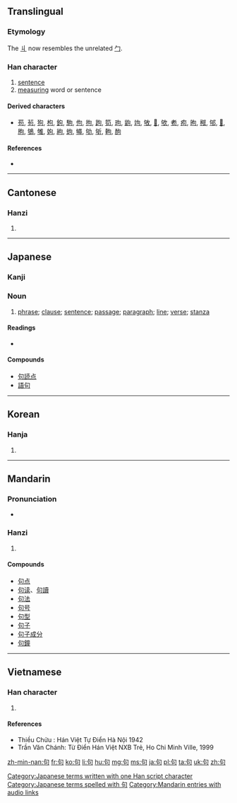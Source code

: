 {{also|可|旬|勾}}
==Translingual==
{{stroke order|strokes=5}}

===Etymology===
{{Han compound|丩|口|c1=p|c2=s|ls=psc}}

The [[丩]] now resembles the unrelated [[勹]].

===Han character===
{{Han char|rn=30|rad=口|as=02|sn=5|four=2762<sub>0</sub>|canj=心口 (PR)|ids=⿹[[勹]][[口]]}}

# [[sentence]]
# [[measuring]] word or sentence

====Derived characters====
* [[苟]], [[茍]], [[狗]], [[枸]], [[鉤]], [[駒]], [[佝]], [[拘]], [[跔]], [[笱]], [[玽]], [[鼩]], [[竘]], [[敂]], [[𦐛]], [[欨]], [[耇]], [[痀]], [[昫]], [[䅓]], [[邭]], [[𠛎]], [[朐]], [[鴝]], [[雊]], [[姁]], [[絇]], [[蚼]], [[䵶]], [[劬]], [[斪]], [[軥]], [[䣱]]

====References====
* {{Han ref|kx=0171.110|dkj=03234|dj=0382.010|hdz=10571.030|uh=53E5|ud=21477|bh=A579|bd=42361}}

----

==Cantonese==

===Hanzi===
{{yue-hanzi|jyut=|y=geui3}}

# {{defn|lang=yue|sort=口02}}

----

==Japanese==

===Kanji===
{{ja-kanji|grade=5|rs=口02}}

===Noun===
{{ja-noun|k|hira=く|rom=ku}}

# [[phrase]]; [[clause]]; [[sentence]]; [[passage]]; [[paragraph]]; [[line]]; [[verse]]; [[stanza]] 

====Readings====
* {{ja-readings|on=[[く]] (ku), [[こう]] (kō)|kun=}}

====Compounds====
* [[句読点]]
* [[語句]]

[[Category:Japanese terms written with one Han script character]]
[[Category:Japanese terms spelled with 句]]
----

==Korean==

===Hanja===
{{ko-hanja|hangeul=[[구]], [[귀]]|rv=gu, gwi|mr=ku, kwi}}

# {{defn|lang=ko|sort=口02}}

----

==Mandarin==

===Pronunciation===
* {{audio|zh-jù.ogg|audio|lang=cmn}}

===Hanzi===
{{cmn-hanzi|pin=[[jù]] ([[ju4]])|wg=chü<sup>4</sup>}}

# {{defn|lang=cmn|sort=口02}}

====Compounds====
* [[句点]]
* [[句读]]、[[句讀]]
* [[句法]]
* [[句号]]
* [[句型]]
* [[句子]]
* [[句子成分]]
* [[句鐘]]

[[Category:Mandarin entries with audio links]]
----

==Vietnamese==

===Han character===
{{vi-hantu|[[cú]], [[câu]], [[cấu]]|rs=口02}}

# {{defn|lang=vi|sort=口02}}
====References====
* Thiều Chửu : Hán Việt Tự Điển  Hà Nội 1942
* Trần Văn Chánh: Từ Điển Hán Việt NXB Trẻ, Ho Chi Minh Ville, 1999

[[zh-min-nan:句]]
[[fr:句]]
[[ko:句]]
[[li:句]]
[[hu:句]]
[[mg:句]]
[[ms:句]]
[[ja:句]]
[[pl:句]]
[[ta:句]]
[[uk:句]]
[[zh:句]]